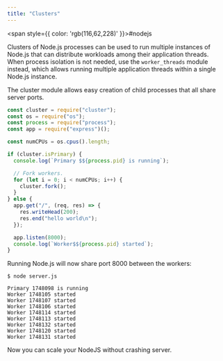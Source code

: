 ```yaml
---
title: "Clusters"
---
```



<span style={{ color: 'rgb(116,62,228)' }}>#nodejs</span>

Clusters of Node.js processes can be used to run multiple instances of Node.js that can distribute workloads among their application threads. When process isolation is not needed, use the `worker_threads` module instead, which allows running multiple application threads within a single Node.js instance.

The cluster module allows easy creation of child processes that all share server ports.

```javascript
const cluster = require("cluster");
const os = require("os");
const process = require("process");
const app = require("express")();

const numCPUs = os.cpus().length;

if (cluster.isPrimary) {
  console.log(`Primary $${process.pid} is running`);

  // Fork workers.
  for (let i = 0; i < numCPUs; i++) {
    cluster.fork();
  }
} else {
  app.get("/", (req, res) => {
    res.writeHead(200);
    res.end("hello world\n");
  });

  app.listen(8000);
  console.log(`Worker$${process.pid} started`);
}
```

Running Node.js will now share port 8000 between the workers:

```
$ node server.js  

Primary 1748098 is running
Worker 1748105 started
Worker 1748107 started
Worker 1748106 started
Worker 1748114 started
Worker 1748113 started
Worker 1748132 started
Worker 1748120 started
Worker 1748131 started
```

Now you can scale your NodeJS without crashing server.